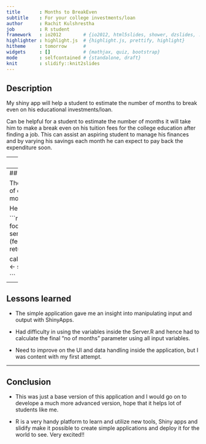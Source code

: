 ```yaml
---
title       : Months to BreakEven
subtitle    : For your college investments/loan
author      : Rachit Kulshrestha
job         : R student
framework   : io2012        # {io2012, html5slides, shower, dzslides, ...}
highlighter : highlight.js  # {highlight.js, prettify, highlight}
hitheme     : tomorrow      #
widgets     : []            # {mathjax, quiz, bootstrap}
mode        : selfcontained # {standalone, draft}
knit        : slidify::knit2slides
---
```


## Description

My shiny app will help a student to estimate the number of months to break even on his educational investments/loan.

Can be helpful for a student to estimate the number of months it will take him to make a break even on his tuition fees for the college education after finding a job.
This can assist an aspiring student to manage his finances and by varying his savings each month he can expect to pay back the expenditure soon.


---
## Details

I have taken into account the number of semester the course will run for. Most of the courses run for 4 semesters and the default value is given as 4.
Next we have to ask a student about the course fee in ($) for a semester. 

After this the student can input his basic expected or incumbent expenditure while he is studying. We assume that the student was not earning any money during the course. 

The next question is to ask the student his current salary/expected salary after he gets employment and how much percentage he expects to save.

Based on all this information we will calculate the number of months to pay for his complete expense during college.


---
## Calculation

The calculation is divided into three parts. 
1- The total amount of expenditure
2- The savings per month
3- Number of months to break even

Here is the sample code for the calculation

```r
calculateTotalExpenditure <- function(fees, semesterRent, foodSem, transSem, suppSem, miscSem, semester) 
{
  result <- semester*(fees+semesterRent+suppSem+transSem+miscSem+foodSem)
  return(round(result, digits = 2))
}

calculateSavingsPerMonth <- function(salary,savings) 
{
  result <- savings*salary/100
  return(round(result, digits = 2))
}

```


---
## Lessons learned

- The simple application gave me an insight into manipulating input and output with ShinyApps.

- Had difficulty in using the variables inside the Server.R and hence had to calculate the final "no of months" parameter using all input variables. 

- Need to improve on the UI and data handling inside the application, but I was content with my first attempt. 

---
## Conclusion

- This was just a base version of this application and I would go on to develope a much more advanced version, hope that it helps lot of students like me.

- R is a very handy platform to learn and utilize new tools, Shiny apps and slidify make it possible to create simple applications and deploy it for the world to see. Very excited!! 
